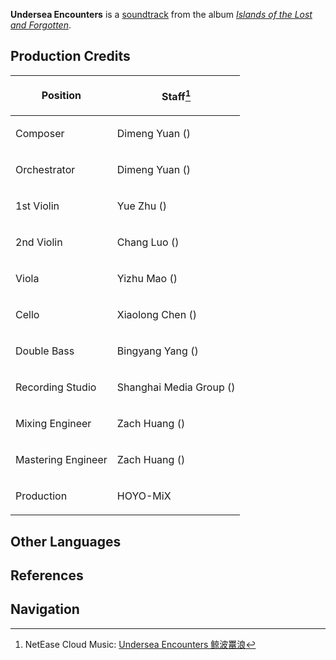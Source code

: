 {{Soundtrack Infobox
|title          =
|image          = Islands of the Lost and Forgotten.png
|album          = Islands of the Lost and Forgotten
|disc           = 3
|number         = 59
|featured       =
|featured2      =
|featured3      =
|featured_disc  =
|featured_disc2 =
|featured_disc3 =
|youtube_id     = AKp49IHQJRA
|youtube_time   = 1
|spotify_id     = 2PQpHqWvv6vMNvsvFleIBX
|played_in      = Enkanomiya Battle Theme
|during         = [[Enkanomiya]] (Combat)
|domain         =
|previous       = Combat Beneath the Waves
|next           = No Turning Back
}}
'''Undersea Encounters''' is a [[soundtrack]] from the album ''[[Islands of the Lost and Forgotten]]''.

==Production Credits==
{| class="wikitable" style="text-align:left; height:0.5em"
! Position
! Staff<ref>NetEase Cloud Music: [https://music.163.com/#/song?id=1937114514 Undersea Encounters 鲸波鼍浪]</ref>
|-
! Composer
| Dimeng Yuan ({{Lang|zh=苑迪萌|mini=1}})
|-
! Orchestrator
| Dimeng Yuan ({{Lang|zh=苑迪萌|mini=1}})
|-
! 1st Violin
| Yue Zhu ({{Lang|zh=朱玥|mini=1}})
|-
! 2nd Violin
| Chang Luo ({{Lang|zh=罗畅|mini=1}})
|-
! Viola
| Yizhu Mao ({{Lang|zh=茅异竹|mini=1}})
|-
! Cello
| Xiaolong Chen ({{Lang|zh=陈小龙|mini=1}})
|-
! Double Bass
| Bingyang Yang ({{Lang|zh=杨冰洋|mini=1}})
|-
! Recording Studio
| Shanghai Media Group ({{Lang|zh=上海广播大厦|mini=1}})
|-
! Mixing Engineer
| Zach Huang ({{Lang|zh=黄巍|mini=1}})
|-
! Mastering Engineer
| Zach Huang ({{Lang|zh=黄巍|mini=1}})
|-
! Production
| HOYO-MiX
|}
<!--
==Videos==
<gallery hideaddbutton="true" captionalign="center">
</gallery>

==Trivia==
-->

==Other Languages==
{{Other Languages
|default_hidden = 1
|en      = Undersea Encounters
|zhs     = 鲸波鼍浪
|zhs_rm  = Jīngbō Tuó Làng
|ja      = 波瀾万丈
|ja_rm   = Horanbanjou{{Assumed}}
}}

==References==
{{Reflist}}

==Navigation==
{{Soundtrack Navbox|Islands of the Lost and Forgotten}}